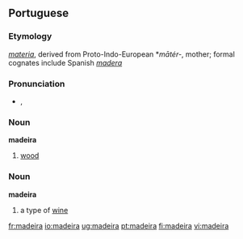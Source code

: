 {{see|Madeira}}
==Portuguese==
===Etymology===
{{L.}} ''[[materia]]'', derived from Proto-Indo-European *''mātér-'', mother; formal cognates include Spanish ''[[madera]]'' 

===Pronunciation===
*{{IPA|/mɐˈdɐjrɐ/}}, {{SAMPA|/m6"d6jr6/}}

===Noun===
'''madeira''' {{f}}

#[[wood]]

===Noun===
'''madeira''' {{m}}

# a type of [[wine]]

[[fr:madeira]]
[[io:madeira]]
[[ug:madeira]]
[[pt:madeira]]
[[fi:madeira]]
[[vi:madeira]]